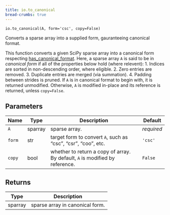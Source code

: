 ```yaml
---
title: io.to_canonical
bread-crumbs: true
---
```

`io.to_canonical(A, form='csc', copy=False)`

Converts a sparse array into a supplied form, gauranteeing canonical format.

This function converts a given SciPy sparse array into a canonical form respecting [has_canonical_format]().
Here, a sparse array `A` is said to be in *canonical form* if all of the properties below hold (where relevent):
        1. Indices are sorted in non-descending order, where eligible.
        2. Zero entries are removed.
        3. Duplicate entries are merged (via summation).
        4. Padding between strides is pruned. 
If `A` is in canonical format to begin with, it is returned unmodified. Otherwise, `A` is modified in-place 
and its reference is returned, unless `copy=False`.  

## Parameters

| Name   | Type    | Description                                                                  | Default    |
|--------|---------|------------------------------------------------------------------------------|------------|
| `A`    | sparray | sparse array.                                                                | _required_ |
| `form` | str     | target form to convert `A`, such as "csc", "csr", "coo", etc.                | `'csc'`    |
| `copy` | bool    | whether to return a copy of array. By default, `A` is modified by reference. | `False`    |

## Returns

| Type    | Description                     |
|---------|---------------------------------|
| sparray | sparse array in canonical form. |